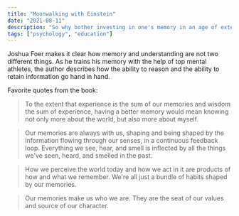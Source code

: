 ```yaml
---
title: "Moonwalking with Einstein"
date: "2021-08-11"
description: "So why bother investing in one's memory in an age of externalized memories?"
tags: ["psychology", "education"]
---
```


Joshua Foer makes it clear how memory and understanding are not two different things.
As he trains his memory with the help of top mental athletes, the author describes how the ability to reason and the ability to retain information go hand in hand.

Favorite quotes from the book:

> To the extent that experience is the sum of our memories and wisdom the sum of experience, having a better memory would mean knowing not only more about the world, but also more about myself.

> Our memories are always with us, shaping and being shaped by the information flowing through our senses, in a continuous feedback loop. Everything we see, hear, and smell is inflected by all the things we've seen, heard, and smelled in the past.

> How we perceive the world today and how we act in it are products of how and what we remember. We're all just a bundle of habits shaped by our memories.

> Our memories make us who we are. They are the seat of our values and source of our character.

